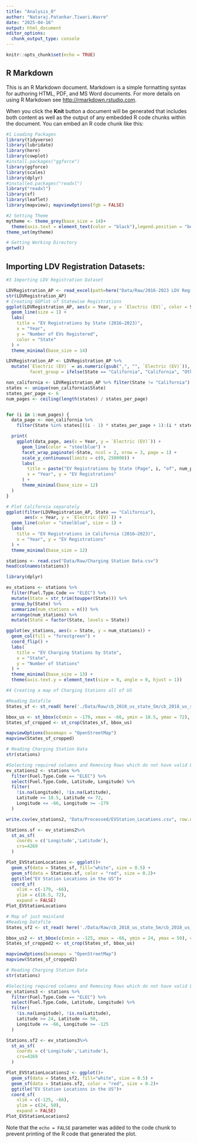 ```yaml
---
title: "Analysis_0"
author: "Nataraj.Patankar.Tiwari.Wavre"
date: "2025-04-16"
output: html_document
editor_options: 
  chunk_output_type: console
---
```


```r
knitr::opts_chunk$set(echo = TRUE)
```

## R Markdown

This is an R Markdown document. Markdown is a simple formatting syntax for authoring HTML, PDF, and MS Word documents. For more details on using R Markdown see <http://rmarkdown.rstudio.com>.

When you click the **Knit** button a document will be generated that includes both content as well as the output of any embedded R code chunks within the document. You can embed an R code chunk like this:

```r
#1 Loading Packages
library(tidyverse)
library(lubridate)
library(here)
library(cowplot)
#install.packages("ggforce")
library(ggforce)
library(scales)
library(dplyr)
#installed.packages("readxl")
library("readxl")
library(sf)
library(leaflet)
library(mapview); mapviewOptions(fgb = FALSE)

#2 Setting Theme
mytheme <- theme_grey(base_size = 14)+
  theme(axis.text = element_text(color = "black"),legend.position = "bottom")
theme_set(mytheme)

# Getting Working Directory
getwd()
```

## Importing LDV Registration Datasets:

```r
#3 Importing LDV Registration Dataset

LDVRegistration_AP <- read_excel(path=here("Data/Raw/2016-2023 LDV Registration Data.xlsx"))
str(LDVRegistration_AP)
# Creating GGPlot of Statewise Registrations
ggplot(LDVRegistration_AP, aes(x = Year, y = `Electric (EV)`, color = State)) +
  geom_line(size = 1) +
  labs(
    title = "EV Registrations by State (2016–2023)",
    x = "Year",
    y = "Number of EVs Registered",
    color = "State"
  ) +
  theme_minimal(base_size = 14)
```


```r

LDVRegistration_AP <- LDVRegistration_AP %>%
  mutate(`Electric (EV)` = as.numeric(gsub(",", "", `Electric (EV)`)),
         facet_group = ifelse(State == "California", "California", "Other States"))

non_california <- LDVRegistration_AP %>% filter(State != "California")
states <- unique(non_california$State)
states_per_page <- 6
num_pages <- ceiling(length(states) / states_per_page)


for (i in 1:num_pages) {
  data_page <- non_california %>%
    filter(State %in% states[((i - 1) * states_per_page + 1):(i * states_per_page)])

  print(
    ggplot(data_page, aes(x = Year, y = `Electric (EV)`)) +
      geom_line(color = "steelblue") +
      facet_wrap_paginate(~State, ncol = 2, nrow = 3, page = 1) +
      scale_y_continuous(limits = c(0, 250000)) +
      labs(
        title = paste("EV Registrations by State (Page", i, "of", num_pages, ")"),
        x = "Year", y = "EV Registrations"
      ) +
      theme_minimal(base_size = 12)
  )
}

# Plot California separately 
ggplot(filter(LDVRegistration_AP, State == "California"), 
       aes(x = Year, y = `Electric (EV)`)) +
  geom_line(color = "steelblue", size = 1) +
  labs(
    title = "EV Registrations in California (2016–2023)",
    x = "Year", y = "EV Registrations"
  ) +
  theme_minimal(base_size = 12)

```

```r
stations <- read.csv("Data/Raw/Charging Station Data.csv")
head(colnames(stations))

library(dplyr)

ev_stations <- stations %>%
  filter(Fuel.Type.Code == "ELEC") %>%
  mutate(State = str_trim(toupper(State))) %>%  
  group_by(State) %>%
  summarize(num_stations = n()) %>%
  arrange(num_stations) %>%
  mutate(State = factor(State, levels = State))  

ggplot(ev_stations, aes(x = State, y = num_stations)) +
  geom_col(fill = "forestgreen") +
  coord_flip() +
  labs(
    title = "EV Charging Stations by State",
    x = "State",
    y = "Number of Stations"
  ) +
  theme_minimal(base_size = 13) +
  theme(axis.text.y = element_text(size = 9, angle = 0, hjust = 1))

```

```r
#4 Creating a map of Charging Stations all of US

#Reading Datafile
States_sf <- st_read( here('./Data/Raw/cb_2018_us_state_5m/cb_2018_us_state_5m.shp'))

bbox_us <- st_bbox(c(xmin = -179, xmax = -66, ymin = 18.5, ymax = 72), crs = st_crs(States_sf))
States_sf_cropped <- st_crop(States_sf, bbox_us)

mapviewOptions(basemaps = "OpenStreetMap")
mapview(States_sf_cropped)

# Reading Charging Station Data
str(stations)

#Selecting required columns and Removing Rows which do not have valid Latitude and Logitude data
ev_stations2 <- stations %>%
  filter(Fuel.Type.Code == "ELEC") %>%
  select(Fuel.Type.Code, Latitude, Longitude) %>%
  filter(
    !is.na(Longitude), !is.na(Latitude),
    Latitude >= 18.5, Latitude <= 72,
    Longitude <= -66, Longitude >= -179
  )

write.csv(ev_stations2, "Data/Processed/EVStation_Locations.csv", row.names = FALSE)

Stations.sf <- ev_stations2%>%
  st_as_sf(
    coords = c('Longitude','Latitude'),
    crs=4269
  )

Plot_EVStationLocations <- ggplot()+
  geom_sf(data = States_sf, fill="white", size = 0.5) +
  geom_sf(data = Stations.sf, color = "red", size = 0.2)+
  ggtitle("EV Station Locations in the US")+
  coord_sf(
    xlim = c(-179, -66), 
    ylim = c(18.5, 72),    
    expand = FALSE)
Plot_EVStationLocations

```

```r
# Map of just mainland
#Reading Datafile
States_sf2 <- st_read( here('./Data/Raw/cb_2018_us_state_5m/cb_2018_us_state_5m.shp'))

bbox_us2 <- st_bbox(c(xmin = -125, xmax = -66, ymin = 24, ymax = 50), crs = st_crs(States_sf2))
States_sf_cropped2 <- st_crop(States_sf, bbox_us)

mapviewOptions(basemaps = "OpenStreetMap")
mapview(States_sf_cropped2)

# Reading Charging Station Data
str(stations)

#Selecting required columns and Removing Rows which do not have valid Latitude and Logitude data
ev_stations3 <- stations %>%
  filter(Fuel.Type.Code == "ELEC") %>%
  select(Fuel.Type.Code, Latitude, Longitude) %>%
  filter(
    !is.na(Longitude), !is.na(Latitude),
    Latitude >= 24, Latitude <= 50,
    Longitude <= -66, Longitude >= -125
  )

Stations.sf2 <- ev_stations3%>%
  st_as_sf(
    coords = c('Longitude','Latitude'),
    crs=4269
  )

Plot_EVStationLocations2 <- ggplot()+
  geom_sf(data = States_sf2, fill="white", size = 0.5) +
  geom_sf(data = Stations.sf2, color = "red", size = 0.2)+
  ggtitle("EV Station Locations in the US")+
  coord_sf(
    xlim = c(-125, -66), 
    ylim = c(24, 50),    
    expand = FALSE)
Plot_EVStationLocations2

```


Note that the `echo = FALSE` parameter was added to the code chunk to prevent printing of the R code that generated the plot.
